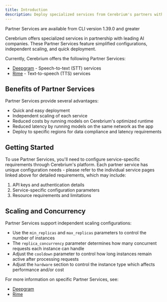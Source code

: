 ```yaml
---
title: Introduction
description: Deploy specialized services from Cerebrium's partners with simplified configurations
---
```


<Note>Partner Services are available from CLI version 1.39.0 and greater</Note>

Cerebrium offers specialized services in partnership with leading AI companies. These Partner Services feature simplified configurations, independent scaling, and quick deployment.

Currently, Cerebrium offers the following Partner Services:

- [Deepgram](/cerebrium/partner-services/deepgram) - Speech-to-text (STT) services
- [Rime](/cerebrium/partner-services/rime) - Text-to-speech (TTS) services

## Benefits of Partner Services

Partner Services provide several advantages:

- Quick and easy deployment
- Independent scaling of each service
- Reduced costs by running models on Cerebrium's optimized runtime
- Reduced latency by running models on the same network as the app
- Deploy to specific regions for data compliance and latency requirements

## Getting Started

To use Partner Services, you'll need to configure service-specific requirements through Cerebrium's platform. Each partner service has unique configuration needs - please refer to the individual service pages linked above for detailed requirements, which may include:

1. API keys and authentication details
2. Service-specific configuration parameters
3. Resource requirements and limitations

## Scaling and Concurrency

Partner Services support independent scaling configurations:

- Use the `min_replicas` and `max_replicas` parameters to control the number of instances
- The `replica_concurrency` parameter determines how many concurrent requests each instance can handle
- Adjust the `cooldown` parameter to control how long instances remain active after processing requests
- Adjust the `hardware` section to control the instance type which affects performance and/or cost

For more information on specific Partner Services, see:

- [Deepgram](/cerebrium/partner-services/deepgram)
- [Rime](/cerebrium/partner-services/rime)
